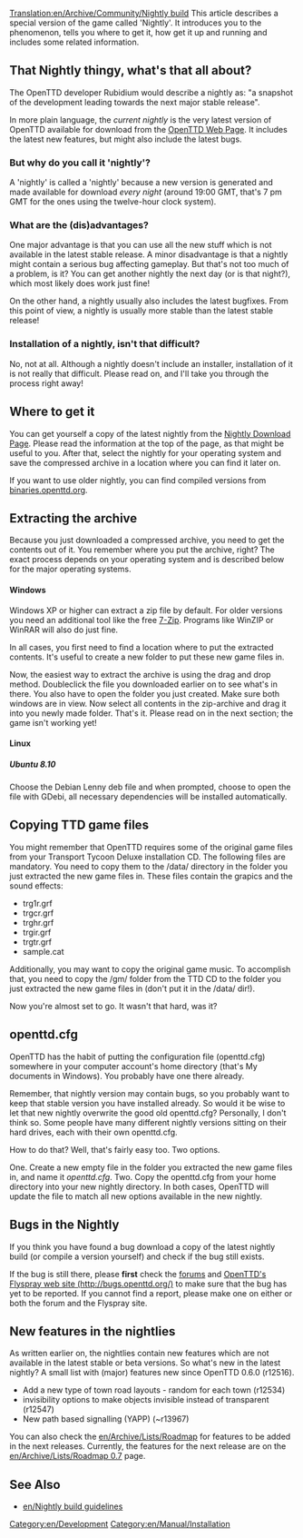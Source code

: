 [[Translation:en/Archive/Community/Nightly build]]
This article describes a special version of the game called 'Nightly'. It introduces you to the phenomenon, tells you where to get it, how get it up and running and includes some related information.

== That Nightly thingy, what's that all about? ==
The OpenTTD developer Rubidium would describe a nightly as: "a snapshot of the development leading towards the next major stable release".

In more plain language, the ''current nightly'' is the very latest version of OpenTTD available for download from the [http://nightly.openttd.org/ OpenTTD Web Page]. It includes the latest new features, but might also include the latest bugs.

=== But why do you call it 'nightly'? ===
A 'nightly' is called a 'nightly' because a new version is generated and made available for download ''every night'' (around 19:00 GMT, that's 7 pm GMT for the ones using the twelve-hour clock system).

=== What are the (dis)advantages? ===
One major advantage is that you can use all the new stuff which is not available in the latest stable release. A minor disadvantage is that a nightly might contain a serious bug affecting gameplay. But that's not too much of a problem, is it? You can get another nightly the next day (or is that night?), which most likely does work just fine!

On the other hand, a nightly usually also includes the latest bugfixes. From this point of view, a nightly is usually more stable than the latest stable release!

=== Installation of a nightly, isn't that difficult? ===
No, not at all. Although a nightly doesn't include an installer, installation of it is not really that difficult. Please read on, and I'll take you through the process right away!

== Where to get it ==
You can get yourself a copy of the latest nightly from the [http://nightly.openttd.org/ Nightly Download Page]. Please read the information at the top of the page, as that might be useful to you. After that, select the nightly for your operating system and save the compressed archive in a location where you can find it later on.

If you want to use older nightly, you can find compiled versions from [http://binaries.openttd.org/ binaries.openttd.org].

== Extracting the archive ==
Because you just downloaded a compressed archive, you need to get the contents out of it. You remember where you put the archive, right? The exact process depends on your operating system and is described below for the major operating systems.

==== Windows ====
Windows XP or higher can extract a zip file by default. For older versions you need an additional tool like the free [http://www.7-zip.org/ 7-Zip]. Programs like WinZIP or WinRAR will also do just fine.

In all cases, you first need to find a location where to put the extracted contents. It's useful to create a new folder to put these new game files in.

Now, the easiest way to extract the archive is using the drag and drop method. Doubleclick the file you downloaded earlier on to see what's in there. You also have to open the folder you just created. Make sure both windows are in view. Now select all contents in the zip-archive and drag it into you newly made folder. That's it. Please read on in the next section; the game isn't working yet!

{{en/Note|Windows is used by the masses, but luckily it isn't the only operating system around! I know diddly squat about other operating systems, so please add instructions for the others!}}

==== Linux ====

===== Ubuntu 8.10 =====
Choose the Debian Lenny deb file and when prompted, choose to open the file with GDebi, all necessary dependencies will be installed automatically.
{{en/Note|This should also work with 8.04, but if GDebi complains about not finding a dependency, try the Etch version.
Obviously this should also work with other Debian based systems.}}

== Copying TTD game files ==
You might remember that OpenTTD requires some of the original game files from your Transport Tycoon Deluxe installation CD. The following files are mandatory. You need to copy them to the /data/ directory in the folder you just extracted the new game files in. These files contain the grapics and the sound effects:
* trg1r.grf
* trgcr.grf
* trghr.grf
* trgir.grf
* trgtr.grf
* sample.cat

Additionally, you may want to copy the original game music. To accomplish that, you need to copy the /gm/ folder from the TTD CD to the folder you just extracted the new game files in (don't put it in the /data/ dir!).

Now you're almost set to go. It wasn't that hard, was it?

== openttd.cfg ==
OpenTTD has the habit of putting the configuration file (openttd.cfg) somewhere in your computer account's home directory (that's My documents in Windows). You probably have one there already.

Remember, that nightly version may contain bugs, so you probably want to keep that stable version you have installed already. So would it be wise to let that new nightly overwrite the good old openttd.cfg? Personally, I don't think so. Some people have many different nightly versions sitting on their hard drives, each with their own openttd.cfg.

How to do that? Well, that's fairly easy too. Two options.

One. Create a new empty file in the folder you extracted the new game files in, and name it ''openttd.cfg''.
Two. Copy the openttd.cfg from your home directory into your new nightly directory.
In both cases, OpenTTD will update the file to match all new options available in the new nightly.

==Bugs in the Nightly==
If you think you have found a bug download a copy of the latest nightly build (or compile a version yourself) and check if the bug still exists.

If the bug is still there, please '''first''' check the [http://www.tt-forums.net/index.php?c=20 forums] and [http://bugs.openttd.org/ OpenTTD's Flyspray web site (http://bugs.openttd.org/)] to make sure that the bug has yet to be reported.  If you cannot find a report, please make one on either or both the forum and the Flyspray site.

== New features in the nightlies ==
As written earlier on, the nightlies contain new features which are not available in the latest stable or beta versions. So what's new in the latest nightly? A small list with (major) features new since OpenTTD 0.6.0 (r12516).
* Add a new type of town road layouts - random for each town (r12534)
* invisibility options to make objects invisible instead of transparent (r12547)
* New path based signalling (YAPP) (~r13967)

You can also check the [[en/Archive/Lists/Roadmap]] for features to be added in the next releases. Currently, the features for the next release are on the [[en/Archive/Lists/Roadmap 0.7]] page.

== See Also ==
* [[en/Nightly build guidelines]]

[[Category:en/Development]]
[[Category:en/Manual/Installation]]